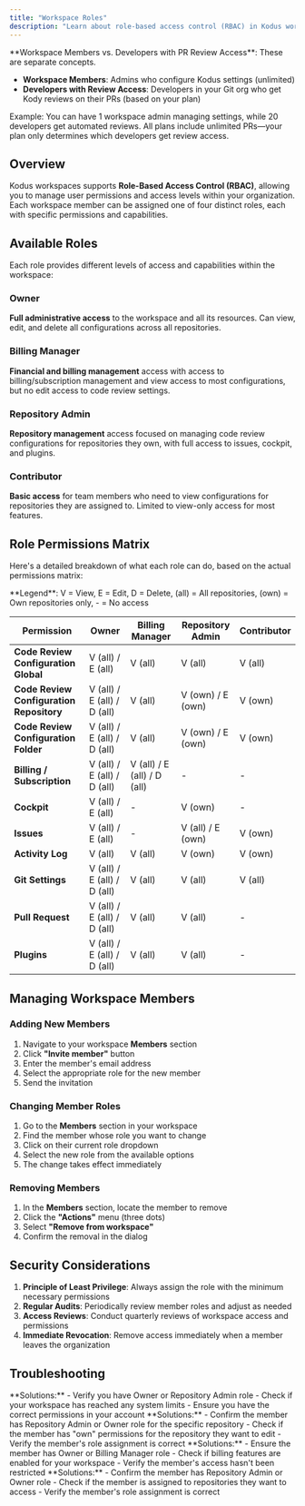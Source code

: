 ```yaml
---
title: "Workspace Roles"
description: "Learn about role-based access control (RBAC) in Kodus workspaces, including the different user roles and their permissions."
---
```


<Note>
**Workspace Members vs. Developers with PR Review Access**: These are separate concepts.

- **Workspace Members**: Admins who configure Kodus settings (unlimited)
- **Developers with Review Access**: Developers in your Git org who get Kody reviews on their PRs (based on your plan)

Example: You can have 1 workspace admin managing settings, while 20 developers get automated reviews. All plans include unlimited PRs—your plan only determines which developers get review access.
</Note>


## Overview

Kodus workspaces supports **Role-Based Access Control (RBAC)**, allowing you to manage user permissions and access levels within your organization. Each workspace member can be assigned one of four distinct roles, each with specific permissions and capabilities.

## Available Roles

Each role provides different levels of access and capabilities within the workspace:

### Owner

**Full administrative access** to the workspace and all its resources. Can view, edit, and delete all configurations across all repositories.



### Billing Manager

**Financial and billing management** access with access to billing/subscription management and view access to most configurations, but no edit access to code review settings.

### Repository Admin

**Repository management** access focused on managing code review configurations for repositories they own, with full access to issues, cockpit, and plugins.

### Contributor

**Basic access** for team members who need to view configurations for repositories they are assigned to. Limited to view-only access for most features.

## Role Permissions Matrix

Here's a detailed breakdown of what each role can do, based on the actual permissions matrix:

<Note>
**Legend**: V = View, E = Edit, D = Delete, (all) = All repositories, (own) = Own repositories only, - = No access
</Note>

| Permission | Owner | Billing Manager | Repository Admin | Contributor |
|------------|-------|----------------|------------------|-------------|
| **Code Review Configuration Global** | V (all) / E (all) | V (all) | V (all) | V (all) |
| **Code Review Configuration Repository** | V (all) / E (all) / D (all) | V (all) | V (own) / E (own) | V (own) |
| **Code Review Configuration Folder** | V (all) / E (all) / D (all) | V (all) | V (own) / E (own) | V (own) |
| **Billing / Subscription** | V (all) / E (all) / D (all) | V (all) / E (all) / D (all) | - | - |
| **Cockpit** | V (all) / E (all) | - | V (own) | - |
| **Issues** | V (all) / E (all) | - | V (all) / E (own) | V (own) |
| **Activity Log** | V (all) | V (all) | V (own) | V (own) |
| **Git Settings** | V (all) / E (all) / D (all) | V (all) | V (all) | V (all) |
| **Pull Request** | V (all) / E (all) / D (all) | V (all) | V (all) | - |
| **Plugins** | V (all) / E (all) / D (all) | V (all) | V (all) | - |

## Managing Workspace Members

### Adding New Members

1. Navigate to your workspace **Members** section
2. Click **"Invite member"** button
3. Enter the member's email address
4. Select the appropriate role for the new member
5. Send the invitation

### Changing Member Roles

1. Go to the **Members** section in your workspace
2. Find the member whose role you want to change
3. Click on their current role dropdown
4. Select the new role from the available options
5. The change takes effect immediately

### Removing Members

1. In the **Members** section, locate the member to remove
2. Click the **"Actions"** menu (three dots)
3. Select **"Remove from workspace"**
4. Confirm the removal in the dialog

## Security Considerations

1. **Principle of Least Privilege**: Always assign the role with the minimum necessary permissions
2. **Regular Audits**: Periodically review member roles and adjust as needed
3. **Access Reviews**: Conduct quarterly reviews of workspace access and permissions
4. **Immediate Revocation**: Remove access immediately when a member leaves the organization

## Troubleshooting

<AccordionGroup>
  <Accordion title="I can't invite new members to the workspace">
    **Solutions:**
    - Verify you have Owner or Repository Admin role
    - Check if your workspace has reached any system limits
    - Ensure you have the correct permissions in your account
  </Accordion>

  <Accordion title="A member can't edit code review configurations">
    **Solutions:**
    - Confirm the member has Repository Admin or Owner role for the specific repository
    - Check if the member has "own" permissions for the repository they want to edit
    - Verify the member's role assignment is correct
  </Accordion>

  <Accordion title="Billing information is not visible to a team member">
    **Solutions:**
    - Ensure the member has Owner or Billing Manager role
    - Check if billing features are enabled for your workspace
    - Verify the member's access hasn't been restricted
  </Accordion>

  <Accordion title="A member can't access cockpit features">
    **Solutions:**
    - Confirm the member has Repository Admin or Owner role
    - Check if the member is assigned to repositories they want to access
    - Verify the member's role assignment is correct
  </Accordion>
</AccordionGroup>
